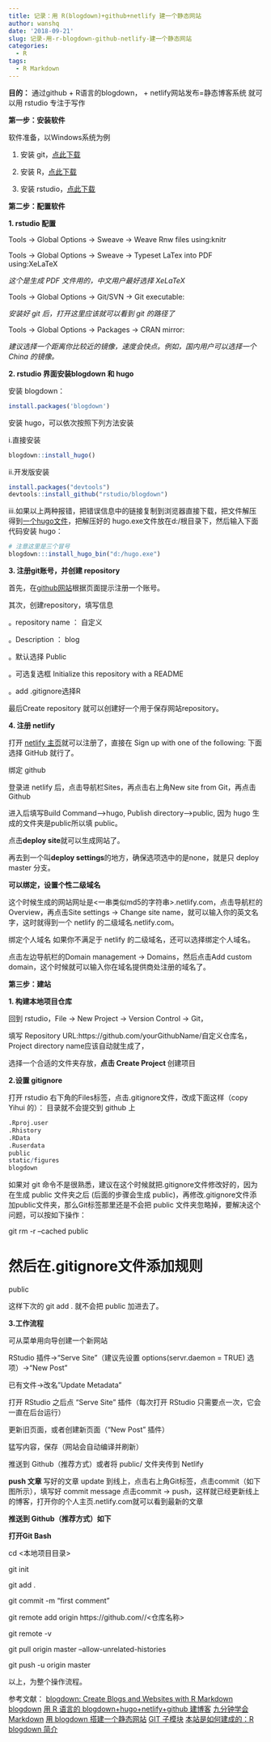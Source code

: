 ```yaml
---
title: 记录：用 R(blogdown)+github+netlify 建一个静态网站
author: wanshq
date: '2018-09-21'
slug: 记录-用-r-blogdown-github-netlify-建一个静态网站
categories:
  - R
tags:
  - R Markdown
---
```


**目的：**
通过github + R语言的blogdown， + netlify网站发布=静态博客系统
就可以用 rstudio 专注于写作



**第一步：安装软件**

软件准备，以Windows系统为例

1. 安装 git，[点此下载](https://git-scm.com/download/win) 

2. 安装 R，[点此下载](https://www.r-project.org)

3. 安装 rstudio，[点此下载](https://www.rstudio.com/products/rstudio/download/#download)


**第二步：配置软件**

**1. rstudio 配置**

Tools -> Global Options -> Sweave -> Weave Rnw files using:knitr

Tools -> Global Options -> Sweave -> Typeset LaTex into PDF using:XeLaTeX

*这个是生成 PDF 文件用的，中文用户最好选择 XeLaTeX *


Tools -> Global Options -> Git/SVN -> Git executable:

*安装好 git 后，打开这里应该就可以看到 git 的路径了*


Tools -> Global Options -> Packages -> CRAN mirror:

*建议选择一个距离你比较近的镜像，速度会快点。例如，国内用户可以选择一个 China 的镜像。*

**2. rstudio 界面安装blogdown 和 hugo**

安装 blogdown：

```r
install.packages('blogdown')
```

安装 hugo，可以依次按照下列方法安装

i.直接安装

```r
blogdown::install_hugo()
```

ii.开发版安装

```r
install.packages("devtools")
devtools::install_github("rstudio/blogdown")
```

iii.如果以上两种报错，把错误信息中的链接复制到浏览器直接下载，把文件解压得到[一个hugo文件](https://yihui.name/en/2017/12/blogdown-book/)，把解压好的 hugo.exe文件放在d:/根目录下，然后输入下面代码安装 hugo：

```r
# 注意这里是三个冒号
blogdown:::install_hugo_bin("d:/hugo.exe")
```

**3. 注册git账号，并创建 repository**

首先，在[github网站](https://github.com/)根据页面提示注册一个账号。

其次，创建repository，填写信息

 。repository name ： 自定义

 。Description ： blog

 。默认选择 Public

 。可选复选框 Initialize this repository with a README

 。add .gitignore选择R

最后Create repository 就可以创建好一个用于保存网站repository。

**4. 注册 netlify**

打开 [netlify 主页](https://app.netlify.com/signup)就可以注册了，直接在 Sign up with one of the following: 下面选择 GitHub 就行了。

绑定 github

登录进 netlify 后，点击导航栏Sites，再点击右上角New site from Git，再点击Github

进入后填写Build Command-->hugo, Publish directory-->public, 因为 hugo 生成的文件夹是public所以填 public。

点击**deploy site**就可以生成网站了。

再去到一个叫**deploy settings**的地方，确保选项选中的是none，就是只 deploy master 分支。

**可以绑定，设置个性二级域名**

这个时候生成的网站网址是<一串类似md5的字符串>.netlify.com，点击导航栏的Overview，再点击Site settings -> Change site name，就可以输入你的英文名字，这时就得到一个 netlify 的二级域名<Site Name>.netlify.com。

绑定个人域名
如果你不满足于 netlify 的二级域名，还可以选择绑定个人域名。

点击左边导航栏的Domain management -> Domains，然后点击Add custom domain，这个时候就可以输入你在域名提供商处注册的域名了。

**第三步：建站 **

**1. 构建本地项目仓库**

回到 rstudio，File -> New Project -> Version Control -> Git，

填写 Repository URL:https://github.com/yourGithubName/自定义仓库名，
Project directory name应该自动就生成了，

选择一个合适的文件夹存放，**点击 Create Project **创建项目


**2.设置 gitignore**

打开 rstudio 右下角的Files标签，点击.gitignore文件，改成下面这样（copy Yihui 的）：
目录就不会提交到 github 上

```r
.Rproj.user
.Rhistory
.RData
.Ruserdata
public
static/figures
blogdown
```

如果对 git 命令不是很熟悉，建议在这个时候就把.gitignore文件修改好的，因为在生成 public 文件夹之后 (后面的步骤会生成 public)，再修改.gitignore文件添加public文件夹，那么Git标签那里还是不会把 public 文件夹忽略掉，要解决这个问题，可以按如下操作：

git rm -r --cached public

# 然后在.gitignore文件添加规则

public

这样下次的 git add . 就不会把 public 加进去了。

**3.工作流程**

可从菜单用向导创建一个新网站

RStudio 插件->"Serve Site"（建议先设置 options(servr.daemon = TRUE) 选项）->"New Post"

已有文件->改名"Update Metadata"

打开 RStudio 之后点 "Serve Site" 插件（每次打开 RStudio 只需要点一次，它会一直在后台运行）

更新旧页面，或者创建新页面（"New Post" 插件）

猛写内容，保存（网站会自动编译并刷新）

推送到 Github（推荐方式）或者将 public/ 文件夹传到 Netlify

**push 文章**
写好的文章 update 到线上，点击右上角Git标签，点击commit（如下图所示），填写好 commit message 点击commit -> push，这样就已经更新线上的博客，打开你的个人主页<Site Name>.netlify.com就可以看到最新的文章

**推送到 Github（推荐方式）如下**

**打开Git Bash**

cd <本地项目目录>

git init

git add .

git commit -m "first comment"

git remote add origin https://github.com/<github帐号>/<仓库名称>

git remote -v

git pull origin master --allow-unrelated-histories

git push -u origin master


以上，为整个操作流程。

参考文献：
[blogdown: Create Blogs and Websites with R Markdown](https://bookdown.org/yihui/blogdown/)
[blogdown](https://github.com/rstudio/blogdown)
[用 R 语言的 blogdown+hugo+netlify+github 建博客](https://cosx.org/2018/01/build-blog-with-blogdown-hugo-netlify-github/)
[九分钟学会 Markdown](http://dapengde.com/archives/17033)
[用 blogdown 搭建一个静态网站](https://slides.yihui.name/2017-blogdown-CGM-Yihui-Xie.html#1)
[GIT 子模块](https://yihui.name/cn/2017/03/git-submodule/)
[本站是如何建成的：R blogdown 简介](http://xuer.dapengde.com/post/hugo-blogdown/)

